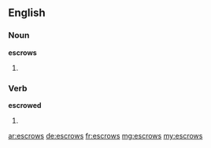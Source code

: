 ==English==

===Noun===
'''escrows'''

# {{plural of|escrow}}

===Verb===
'''escrowed'''

# {{third-person singular of|escrow}}

[[ar:escrows]]
[[de:escrows]]
[[fr:escrows]]
[[mg:escrows]]
[[my:escrows]]